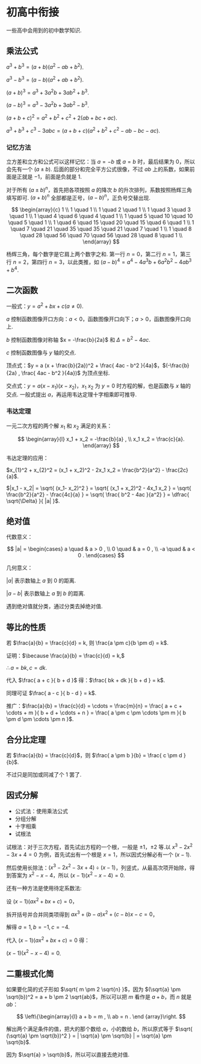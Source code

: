 # 初高中衔接

一些高中会用到的初中数学知识.

## 乘法公式

$a^3 + b^3 = (a + b) (a^2 - ab + b^2)$.

$a^3 - b^3 = (a - b) (a^2 + ab + b^2)$.

$(a + b)^3 = a^3 + 3a^2b + 3ab^2 + b^3$.

$(a - b)^3 = a^3 - 3a^2b + 3ab^2 - b^3$.

$(a + b + c)^2 = a^2 + b^2 + c^2 + 2 (ab + bc + ac)$.

$a^3 + b^3 + c^3 - 3abc = (a + b + c) (a^2 + b^2 + c^2 - ab - bc - ac)$.

### 记忆方法

立方差和立方和公式可以这样记忆：当 $a = - b$ 或 $a = b$ 时，最后结果为 $0$，所以会先有一个 $(a \pm b)$. 后面的部分和完全平方公式很像，不过 $ab$ 上的系数，如果前面是正就是 $-1$，前面是负就是 $1$.

对于所有 $(a \pm b)^n$，首先把各项按照 $a$ 的降次 $b$ 的升次排列，系数按照杨辉三角填写即可. $(a + b)^n$ 全部都是正号，$(a - b)^n$，正负号交替出现.

$$
\begin{array}{c}
    1 \\
    1 \quad 1 \\
    1 \quad 2 \quad 1 \\
    1 \quad 3 \quad 3 \quad 1 \\
    1 \quad 4 \quad 6 \quad 4 \quad 1 \\
    1 \quad 5 \quad 10 \quad 10 \quad 5 \quad 1 \\
    1 \quad 6 \quad 15 \quad 20 \quad 15 \quad 6 \quad 1 \\
    1 \quad 7 \quad 21 \quad 35 \quad 35 \quad 21 \quad 7 \quad 1 \\
    1 \quad 8 \quad 28 \quad 56 \quad 70 \quad 56 \quad 28 \quad 8 \quad 1 \\
\end{array}
$$

杨辉三角，每个数字是它肩上两个数字之和. 第一行 $n = 0$，第二行 $n = 1$，第三行 $n = 2$，第四行 $n = 3$，以此类推，如 $(a - b)^4 = a^4 - 4a^3b + 6a^2b^2 - 4ab^3 + b^4$.

## 二次函数

一般式：$y = a^2 + bx + c (a \neq 0)$.

$a$ 控制函数图像开口方向：$a < 0$，函数图像开口向下；$a > 0$，函数图像开口向上.

$b$ 控制函数图像对称轴 $x = -\frac{b}{2a}$ 和 $\Delta = b^2 - 4ac$.

$c$ 控制函数图像与 $y$ 轴的交点.

顶点式：$y = a (x + \frac{b}{2a})^2 + \frac{ 4ac - b^2 }{4a}$，$(-\frac{b}{2a} , \frac{ 4ac - b^2 }{4a})$ 为顶点坐标.

交点式：$y = a (x - x_1) (x - x_2)$，$x_1$ $x_2$ 为 $y = 0$ 时方程的解，也是函数与 $x$ 轴的交点. 一般式提出 $a$，再运用韦达定理十字相乘即可推导.

### 韦达定理

一元二次方程的两个解 $x_1$ 和 $x_2$ 满足的关系：

$$
\begin{array}{l}
    x_1 + x_2 = -\frac{b}{a} , \\
    x_1 x_2 = \frac{c}{a}.
\end{array}
$$

韦达定理的应用：

$x_{1}^2 + x_{2}^2 = (x_1 + x_2)^2 - 2x_1 x_2 = \frac{b^2}{a^2} - \frac{2c}{a}$.

$|x_1 - x_2| = \sqrt{ (x_1- x_2)^2 } = \sqrt{ (x_1 + x_2)^2 - 4x_1 x_2 } = \sqrt{ \frac{b^2}{a^2} - \frac{4c}{a} } = \sqrt{ \frac{ b^2 - 4ac }{a^2} } = \dfrac{ \sqrt{\Delta} }{ |a| }$.

## 绝对值

代数意义：

$$
|a| = \begin{cases}
    a \quad & a > 0 , \\
    0 \quad & a = 0 , \\
    -a \quad & a < 0 .
\end{cases}
$$

几何意义：

$|a|$ 表示数轴上 $a$ 到 $0$ 的距离.

$|a - b|$ 表示数轴上 $a$ 到 $b$ 的距离.

遇到绝对值就分类，通过分类去掉绝对值.

## 等比的性质

若 $\frac{a}{b} = \frac{c}{d} = k, 则 \frac{a \pm c}{b \pm d} = k$.

证明：$\because \frac{a}{b} = \frac{c}{d} = k,$

$\therefore a = bk , c = dk$.

代入 $\frac{ a + c }{ b + d }$ 得：$\frac{ bk + dk }{ b + d } = k$.

同理可证 $\frac{ a - c }{ b - d } = k$.

推广：$\frac{a}{b} = \frac{c}{d} = \cdots = \frac{m}{n} = \frac{ a + c + \cdots + m }{ b + d + \cdots + n } = \frac{ a \pm c \pm \cdots \pm m }{ b \pm d \pm \cdots \pm n }$.

## 合分比定理

若 $\frac{a}{b} = \frac{c}{d}$，则 $\frac{ a \pm b }{b} = \frac{ c \pm d }{b}$.

不过只是同加或同减了个 $1$ 罢了.

## 因式分解

- 公式法：使用乘法公式
- 分组分解
- 十字相乘
- 试根法

试根法：对于三次方程，首先试出方程的一个根，一般是 $\pm 1$，$\pm 2$ 等.以 $x^3 - 2x^2 - 3x + 4 = 0$ 为例，首先试出有一个根是 $x = 1$，所以因式分解必有一个 $(x - 1)$.

然后使用长除法：$(x^3 - 2x^2 - 3x + 4) \div (x - 1)$，列竖式，从最高次项开始除，得到答案为 $x^2 - x - 4$，所以 $(x - 1)(x^2 - x - 4) = 0$.

还有一种方法是使用待定系数法:

设 $(x - 1) (ax^2 + bx + c) = 0$，

拆开括号并合并同类项得到 $ax^3 + (b - a) x^2 + (c - b) x - c = 0$，

解得 $a = 1 , b = -1 , c = -4$.

代入 $(x - 1) (ax^2 + bx + c) = 0$ 得：

$(x - 1) (x^2 - x -4) = 0$.

## 二重根式化简

如果要化简的式子形如 $\sqrt{ m \pm 2 \sqrt{n} }$，因为 $(\sqrt{a} \pm \sqrt{b})^2 = a + b \pm 2 \sqrt{ab}$，所以可以把 $m$ 看作是 $a+b$，而 $n$ 就是 $ab$：

$$
\left\{\begin{array}{l}
    a + b = m , \\
    ab = n .
\end {array}\right.
$$

解出两个满足条件的值，把大的那个数给 $a$，小的数给 $b$，所以原式等于 $\sqrt{ (\sqrt{a} \pm \sqrt{b})^2 } = | \sqrt{a} \pm \sqrt{b} | = \sqrt{a} \pm \sqrt{b}$.

因为 $\sqrt{a} > \sqrt{b}$，所以可以直接去绝对值.
